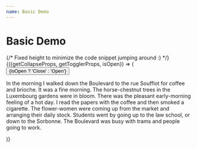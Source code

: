 ```yaml
---
name: Basic Demo
---
```



# Basic Demo

<Playground>
  {/* Fixed height to minimize the code snippet jumping around :) */}
  <div style={{minHeight: 400}}>
    <Collapse defaultOpen>
      {({getCollapseProps, getTogglerProps, isOpen}) => (
        <React.Fragment>
          <button {...getTogglerProps({style: {marginBottom: '1em'}})}>
            {isOpen ? 'Close' : 'Open'}
          </button>
          <div {...getCollapseProps()}>
            <p
              style={{
                border: '3px solid #0B5FFF',
                margin: 0,
                padding: '1em'
              }}
            >
              In the morning I walked down the Boulevard to the rue Soufflot for
              coffee and brioche. It was a fine morning. The horse-chestnut
              trees in the Luxembourg gardens were in bloom. There was the
              pleasant early-morning feeling of a hot day. I read the papers
              with the coffee and then smoked a cigarette. The flower-women were
              coming up from the market and arranging their daily stock.
              Students went by going up to the law school, or down to the
              Sorbonne. The Boulevard was busy with trams and people going to
              work.
            </p>
          </div>
        </React.Fragment>
      )}
    </Collapse>
  </div>
</Playground>
